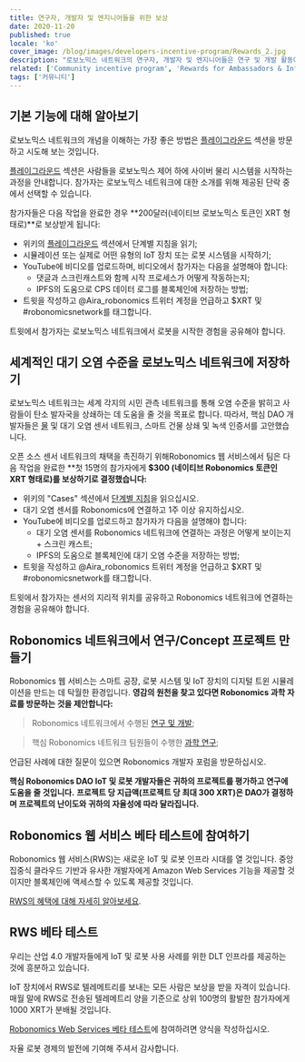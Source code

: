 ```yaml
---
title: 연구자, 개발자 및 엔지니어들을 위한 보상
date: 2020-11-20
published: true
locale: 'ko'
cover_image: /blog/images/developers-incentive-program/Rewards_2.jpg
description: "로보노믹스 네트워크의 연구자, 개발자 및 엔지니어들은 연구 및 개발 활동에 대한 보상으로 보상을 받습니다. 핵심 로보노믹스 DAO 개발자들은 커뮤니티를 인센티브화하기 위해 5000 XRT를 할당했습니다."
related: ['Community incentive program', 'Rewards for Ambassadors & Influencers']
tags: ['커뮤니티']
---
```


## 기본 기능에 대해 알아보기

로보노믹스 네트워크의 개념을 이해하는 가장 좋은 방법은 [플레이그라운드](https://wiki.robonomics.network/docs/create-account-in-dapp/) 섹션을 방문하고 시도해 보는 것입니다.

[플레이그라운드](https://wiki.robonomics.network/docs/create-account-in-dapp/) 섹션은 사람들을 로보노믹스 제어 하에 사이버 물리 시스템을 시작하는 과정을 안내합니다. 참가자는 로보노믹스 네트워크에 대한 소개를 위해 제공된 단락 중에서 선택할 수 있습니다.

참가자들은 다음 작업을 완료한 경우 **200달러(네이티브 로보노믹스 토큰인 XRT 형태로)**로 보상받게 됩니다:

* 위키의 [플레이그라운드](https://wiki.robonomics.network/docs/create-account-in-dapp/) 섹션에서 단계별 지침을 읽기;
* 시뮬레이션 또는 실제로 어떤 유형의 IoT 장치 또는 로봇 시스템을 시작하기;
* YouTube에 비디오를 업로드하며, 비디오에서 참가자는 다음을 설명해야 합니다:
    * 댓글과 스크린캐스트와 함께 시작 프로세스가 어떻게 작동하는지;
    * IPFS의 도움으로 CPS 데이터 로그를 블록체인에 저장하는 방법;
* 트윗을 작성하고 @Aira_robonomics 트위터 계정을 언급하고 $XRT 및 #robonomicsnetwork를 태그합니다.

트윗에서 참가자는 로보노믹스 네트워크에서 로봇을 시작한 경험을 공유해야 합니다.

## 세계적인 대기 오염 수준을 로보노믹스 네트워크에 저장하기

로보노믹스 네트워크는 세계 각지의 시민 관측 네트워크를 통해 오염 수준을 밝히고 사람들이 탄소 발자국을 상쇄하는 데 도움을 줄 것을 목표로 합니다. 따라서, 핵심 DAO 개발자들은 [물](https://www.frontiersin.org/articles/10.3389/frobt.2020.00070/full) 및 대기 오염 센서 네트워크, 스마트 건물 상쇄 및 녹색 인증서를 고안했습니다.

오픈 소스 센서 네트워크의 채택을 촉진하기 위해Robonomics 웹 서비스에서 팀은 다음 작업을 완료한 **첫 15명의 참가자에게 **$300 (네이티브 Robonomics 토큰인 XRT 형태로)를 보상하기로 결정했습니다:**

* 위키의 "Cases" 섹션에서 [단계별 지침](https://wiki.robonomics.network/docs/connect-sensor-to-robonomics/)을 읽으십시오.
* 대기 오염 센서를 Robonomics에 연결하고 1주 이상 유지하십시오.
* YouTube에 비디오를 업로드하고 참가자가 다음을 설명해야 합니다:
   * 대기 오염 센서를 Robonomics 네트워크에 연결하는 과정은 어떻게 보이는지 + 스크린 캐스트;
   * IPFS의 도움으로 블록체인에 대기 오염 수준을 저장하는 방법;
* 트윗을 작성하고 @Aira_robonomics 트위터 계정을 언급하고 $XRT 및 #robonomicsnetwork를 태그합니다.

트윗에서 참가자는 센서의 지리적 위치를 공유하고 Robonomics 네트워크에 연결하는 경험을 공유해야 합니다.

## Robonomics 네트워크에서 연구/Concept 프로젝트 만들기

Robonomics 웹 서비스는 스마트 공장, 로봇 시스템 및 IoT 장치의 디지털 트윈 시뮬레이션을 만드는 데 탁월한 환경입니다.
**영감의 원천을 찾고 있다면 Robonomics 과학 자료를 방문하는 것을 제안합니다:**

> Robonomics 네트워크에서 수행된 [연구 및 개발](https://wiki.robonomics.network/docs/r-and-d-based-on-robonomics-network/);

> 핵심 Robonomics 네트워크 팀원들이 수행한 [과학 연구](https://robonomics.network/community#science);

언급된 사례에 대한 질문이 있으면 Robonomics 개발자 포럼을 방문하십시오.

**핵심 Robonomics DAO IoT 및 로봇 개발자들은 귀하의 프로젝트를 평가하고 연구에 도움을 줄 것입니다.**
**프로젝트 당 지급액(프로젝트 당 최대 300 XRT)은 DAO가 결정하며 프로젝트의 난이도와 귀하의 자율성에 따라 달라집니다.**

## Robonomics 웹 서비스 베타 테스트에 참여하기

Robonomics 웹 서비스(RWS)는 새로운 IoT 및 로봇 인프라 시대를 열 것입니다.
중앙 집중식 클라우드 기반과 유사한 개발자에게 Amazon Web Services 기능을 제공할 것이지만 블록체인에 액세스할 수 있도록 제공할 것입니다.

[RWS의 혜택에 대해 자세히 알아보세요](https://blog.aira.life/robonomics-web-services-and-rws-token-intro-d730ab50ad42?source=collection_home---4------2-----------------------).

## RWS 베타 테스트

우리는 산업 4.0 개발자들에게 IoT 및 로봇 사용 사례를 위한 DLT 인프라를 제공하는 것에 흥분하고 있습니다.

IoT 장치에서 RWS로 텔레메트리를 보내는 모든 사람은 보상을 받을 자격이 있습니다.
매월 말에 RWS로 전송된 텔레메트리 양을 기준으로 상위 100명의 활발한 참가자에게 1000 XRT가 분배될 것입니다.

[Robonomics Web Services 베타 테스트](https://share.hsforms.com/1rlIfFL6ZSriaOjtf4NAGPw535vx)에 참여하려면 양식을 작성하십시오.

자율 로봇 경제의 발전에 기여해 주셔서 감사합니다.